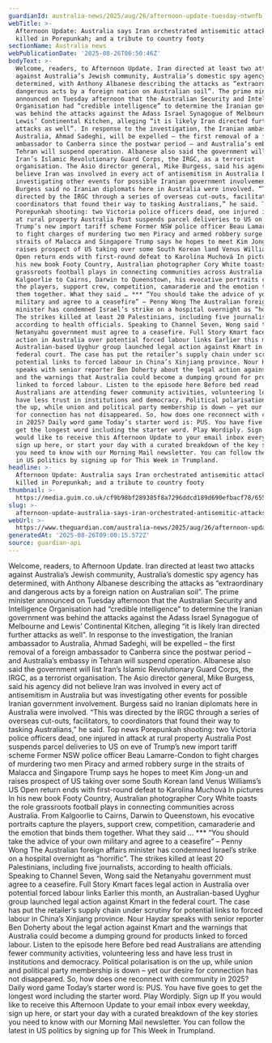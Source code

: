```yaml
---
guardianId: australia-news/2025/aug/26/afternoon-update-tuesday-ntwnfb
webTitle: >-
  Afternoon Update: Australia says Iran orchestrated antisemitic attacks; police
  killed in Porepunkah; and a tribute to country footy
sectionName: Australia news
webPublicationDate: '2025-08-26T06:50:46Z'
bodyText: >-
  Welcome, readers, to Afternoon Update. Iran directed at least two attacks
  against Australia’s Jewish community, Australia’s domestic spy agency has
  determined, with Anthony Albanese describing the attacks as “extraordinary and
  dangerous acts by a foreign nation on Australian soil”. The prime minister
  announced on Tuesday afternoon that the Australian Security and Intelligence
  Organisation had “credible intelligence” to determine the Iranian government
  was behind the attacks against the Adass Israel Synagogue of Melbourne and
  Lewis’ Continental Kitchen, alleging “it is likely Iran directed further
  attacks as well”. In response to the investigation, the Iranian ambassador to
  Australia, Ahmad Sadeghi, will be expelled – the first removal of a foreign
  ambassador to Canberra since the postwar period – and Australia’s embassy in
  Tehran will suspend operation. Albanese also said the government will list
  Iran’s Islamic Revolutionary Guard Corps, the IRGC, as a terrorist
  organisation. The Asio director general, Mike Burgess, said his agency did not
  believe Iran was involved in every act of antisemitism in Australia but was
  investigating other events for possible Iranian government involvement.
  Burgess said no Iranian diplomats here in Australia were involved. “This was
  directed by the IRGC through a series of overseas cut-outs, facilitators, to
  coordinators that found their way to tasking Australians,” he said. Top news
  Porepunkah shooting: two Victoria police officers dead, one injured in attack
  at rural property Australia Post suspends parcel deliveries to US on eve of
  Trump’s new import tariff scheme Former NSW police officer Beau Lamarre-Condon
  to fight charges of murdering two men Piracy and armed robbery surge in the
  straits of Malacca and Singapore Trump says he hopes to meet Kim Jong-un and
  raises prospect of US taking over some South Korean land Venus Williams’s US
  Open return ends with first-round defeat to Karolína Muchová In pictures In
  his new book Footy Country, Australian photographer Cory White toasts the role
  grassroots football plays in connecting communities across Australia. From
  Kalgoorlie to Cairns, Darwin to Queenstown, his evocative portraits capture
  the players, support crew, competition, camaraderie and the emotion that binds
  them together. What they said … *** “You should take the advice of your own
  military and agree to a ceasefire” – Penny Wong The Australian foreign affairs
  minister has condemned Israel’s strike on a hospital overnight as “horrific”.
  The strikes killed at least 20 Palestinians, including five journalists,
  according to health officials. Speaking to Channel Seven, Wong said the
  Netanyahu government must agree to a ceasefire. Full Story Kmart faces legal
  action in Australia over potential forced labour links Earlier this month, an
  Australian-based Uyghur group launched legal action against Kmart in the
  federal court. The case has put the retailer’s supply chain under scrutiny for
  potential links to forced labour in China’s Xinjiang province. Nour Haydar
  speaks with senior reporter Ben Doherty about the legal action against Kmart
  and the warnings that Australia could become a dumping ground for products
  linked to forced labour. Listen to the episode here Before bed read
  Australians are attending fewer community activities, volunteering less and
  have less trust in institutions and democracy. Political polarisation is on
  the up, while union and political party membership is down – yet our desire
  for connection has not disappeared. So, how does one reconnect with community
  in 2025? Daily word game Today’s starter word is: PUS. You have five goes to
  get the longest word including the starter word. Play Wordiply. Sign up If you
  would like to receive this Afternoon Update to your email inbox every weekday,
  sign up here, or start your day with a curated breakdown of the key stories
  you need to know with our Morning Mail newsletter. You can follow the latest
  in US politics by signing up for This Week in Trumpland.
headline: >-
  Afternoon Update: Australia says Iran orchestrated antisemitic attacks; police
  killed in Porepunkah; and a tribute to country footy
thumbnail: >-
  https://media.guim.co.uk/cf9b98bf289385f8a7296ddcd189d690efbacf78/655_0_5172_4138/500.jpg
slug: >-
  afternoon-update-australia-says-iran-orchestrated-antisemitic-attacks-police-killed-in-porepunkah-and-a-tribute-to-country-footy
webUrl: >-
  https://www.theguardian.com/australia-news/2025/aug/26/afternoon-update-tuesday-ntwnfb
generatedAt: '2025-08-26T09:00:15.572Z'
source: guardian-api
---
```

Welcome, readers, to Afternoon Update. Iran directed at least two attacks against Australia’s Jewish community, Australia’s domestic spy agency has determined, with Anthony Albanese describing the attacks as “extraordinary and dangerous acts by a foreign nation on Australian soil”. The prime minister announced on Tuesday afternoon that the Australian Security and Intelligence Organisation had “credible intelligence” to determine the Iranian government was behind the attacks against the Adass Israel Synagogue of Melbourne and Lewis’ Continental Kitchen, alleging “it is likely Iran directed further attacks as well”. In response to the investigation, the Iranian ambassador to Australia, Ahmad Sadeghi, will be expelled – the first removal of a foreign ambassador to Canberra since the postwar period – and Australia’s embassy in Tehran will suspend operation. Albanese also said the government will list Iran’s Islamic Revolutionary Guard Corps, the IRGC, as a terrorist organisation. The Asio director general, Mike Burgess, said his agency did not believe Iran was involved in every act of antisemitism in Australia but was investigating other events for possible Iranian government involvement. Burgess said no Iranian diplomats here in Australia were involved. “This was directed by the IRGC through a series of overseas cut-outs, facilitators, to coordinators that found their way to tasking Australians,” he said. Top news Porepunkah shooting: two Victoria police officers dead, one injured in attack at rural property Australia Post suspends parcel deliveries to US on eve of Trump’s new import tariff scheme Former NSW police officer Beau Lamarre-Condon to fight charges of murdering two men Piracy and armed robbery surge in the straits of Malacca and Singapore Trump says he hopes to meet Kim Jong-un and raises prospect of US taking over some South Korean land Venus Williams’s US Open return ends with first-round defeat to Karolína Muchová In pictures In his new book Footy Country, Australian photographer Cory White toasts the role grassroots football plays in connecting communities across Australia. From Kalgoorlie to Cairns, Darwin to Queenstown, his evocative portraits capture the players, support crew, competition, camaraderie and the emotion that binds them together. What they said … *** “You should take the advice of your own military and agree to a ceasefire” – Penny Wong The Australian foreign affairs minister has condemned Israel’s strike on a hospital overnight as “horrific”. The strikes killed at least 20 Palestinians, including five journalists, according to health officials. Speaking to Channel Seven, Wong said the Netanyahu government must agree to a ceasefire. Full Story Kmart faces legal action in Australia over potential forced labour links Earlier this month, an Australian-based Uyghur group launched legal action against Kmart in the federal court. The case has put the retailer’s supply chain under scrutiny for potential links to forced labour in China’s Xinjiang province. Nour Haydar speaks with senior reporter Ben Doherty about the legal action against Kmart and the warnings that Australia could become a dumping ground for products linked to forced labour. Listen to the episode here Before bed read Australians are attending fewer community activities, volunteering less and have less trust in institutions and democracy. Political polarisation is on the up, while union and political party membership is down – yet our desire for connection has not disappeared. So, how does one reconnect with community in 2025? Daily word game Today’s starter word is: PUS. You have five goes to get the longest word including the starter word. Play Wordiply. Sign up If you would like to receive this Afternoon Update to your email inbox every weekday, sign up here, or start your day with a curated breakdown of the key stories you need to know with our Morning Mail newsletter. You can follow the latest in US politics by signing up for This Week in Trumpland.
